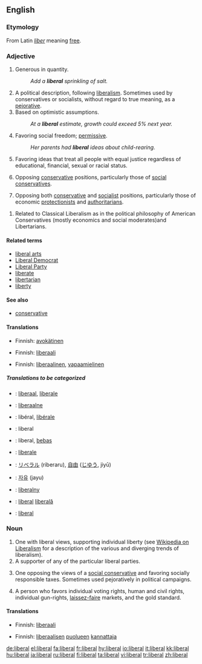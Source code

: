 {{see|Liberal}}
==English==

===Etymology===
From Latin ''[[liber]]'' meaning [[free]].

===Adjective===
{{en-adj}}

# Generous in quantity.
#: ''Add a '''liberal''' sprinkling of salt.''
# A political description, following [[liberalism]]. Sometimes used by conservatives or socialists, without regard to true meaning, as a [[pejorative]].
# Based on optimistic assumptions.
#: ''At a '''liberal''' estimate, growth could exceed 5% next year.''
# Favoring social freedom; [[permissive]].
#: ''Her parents had '''liberal''' ideas about child-rearing.''
# Favoring ideas that treat all people with equal justice regardless of educational, financial, sexual or racial status. 
# {{US}} Opposing [[conservative]] positions, particularly those of [[social conservative]]s.
# {{UK}} Opposing both [[conservative]] and [[socialist]] positions, particularly those of economic [[protectionist]]s and [[authoritarian]]s.

# {{US}} Related to Classical Liberalism as in the political philosophy of American Conservatives (mostly economics and social moderates)and Libertarians.

====Related terms====
*[[liberal arts]]
*[[Liberal Democrat]]
*[[Liberal Party]]
*[[liberate]]
*[[libertarian]]
*[[liberty]]

====See also====
*[[conservative]]

====Translations====
{{trans-top|Generous in quantity}}
*Finnish: [[avokätinen]]
{{trans-mid}}
{{trans-bottom}}

{{trans-top|A political description, following liberalism, sometimes used without regard to true meaning, as a pejorative}}
*Finnish: [[liberaali]]
{{trans-mid}}
{{trans-bottom}}

{{trans-top|Based on optimistic assumptions}}
{{trans-mid}}
{{trans-bottom}}

{{trans-top|Favoring social freedom; permissive}}
*Finnish: [[liberaalinen]], [[vapaamielinen]]
{{trans-mid}}
{{trans-bottom}}

{{trans-top|Favoring ideas that treat all people with equal justice regardless of educational, financial, sexual or racial status}}
{{trans-mid}}
{{trans-bottom}}

{{trans-top|Opposing conservative positions, particularly those of social conservatives}}
{{trans-mid}}
{{trans-bottom}}

{{trans-top|Opposing both conservative and socialist positions, particularly those of economic protectionists and authoritarians}}
{{trans-mid}}
{{trans-bottom}}

=====Translations to be categorized=====
{{checktrans}}
{{top}}
*{{ttbc|Dutch}}: [[liberaal]], [[liberale]]
*{{ttbc|Estonian}}: [[liberaalne]]
*{{ttbc|French}}: libéral, [[libérale]]
*{{ttbc|German}}: liberal
*{{ttbc|Indonesian}}: liberal, [[bebas]]
*{{ttbc|Italian}}: [[liberale]]
{{mid}}
*{{ttbc|Japanese}}: [[リベラル]] (riberaru), [[自由]] ([[じゆう]], jiyū)
*{{ttbc|Korean}}: [[자유]] (jayu)
*{{ttbc|Polish}}: [[liberalny]]
*{{ttbc|Romanian}}: [[liberal]] {{m}} [[liberală]] {{f}}
*{{ttbc|Spanish}}: [[liberal#Spanish|liberal]]
{{bottom}}

===Noun===
{{en-noun}}

# One with liberal views, supporting individual liberty (see [[w:liberalism|Wikipedia on Liberalism]] for a description of the various and diverging trends of liberalism).
# A supporter of any of the particular liberal parties.
# {{US}} One opposing the views of a [[social conservative]] and favoring socially responsible taxes.  Sometimes used pejoratively in political campaigns.
# {{italbrac|US|Also 'classical liberal', akin to [[libertarian]]}} A person who favors individual voting rights, human and civil rights, individual gun-rights, [[laissez-faire]] markets, and the gold standard.

====Translations====
{{trans-top|One with liberal views, supporting individual liberty}}
*Finnish: [[liberaali]]
{{trans-mid}}
{{trans-bottom}}

{{trans-top|A supporter of any of the particular liberal parties}}
*Finnish: [[liberaalinen|liberaalisen]] [[puolue|puolueen]] [[kannattaja]]
{{trans-mid}}
{{trans-bottom}}

{{trans-top|One opposing the views of a social conservative and favoring socially responsible taxes}}
{{trans-mid}}
{{trans-bottom}}

{{trans-top|A person who favors individual voting rights, human and civil rights, individual gun-rights, laissez-faire markets, and the gold standard}}
{{trans-mid}}
{{trans-bottom}}

[[de:liberal]]
[[el:liberal]]
[[fa:liberal]]
[[fr:liberal]]
[[hy:liberal]]
[[io:liberal]]
[[it:liberal]]
[[kk:liberal]]
[[hu:liberal]]
[[ja:liberal]]
[[ru:liberal]]
[[fi:liberal]]
[[ta:liberal]]
[[vi:liberal]]
[[tr:liberal]]
[[zh:liberal]]
